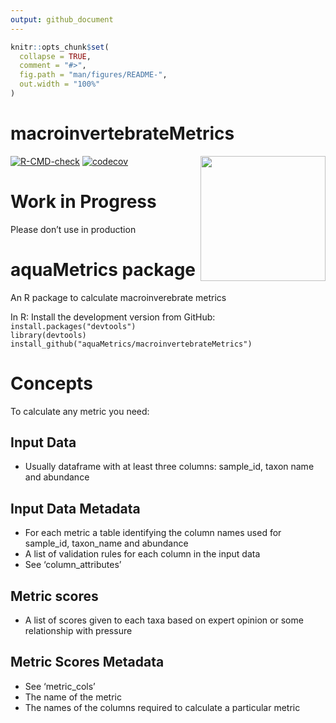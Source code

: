 ```yaml
---
output: github_document
---
```


<!-- README.md is generated from README.Rmd. Please edit that file -->

```r
knitr::opts_chunk$set(
  collapse = TRUE,
  comment = "#>",
  fig.path = "man/figures/README-",
  out.width = "100%"
)
```

# macroinvertebrateMetrics
<img src='https://github.com/aquaMetrics/macroinvertebrateMetrics/blob/master/man/figures/macro_logo.png?raw=true' align="right" width="200" />

<!-- badges: start -->
[![R-CMD-check](https://github.com/aquaMetrics/macroinvertebrateMetrics/actions/workflows/R-CMD-check.yaml/badge.svg)](https://github.com/aquaMetrics/macroinvertebrateMetrics/actions/workflows/R-CMD-check.yaml)
[![codecov](https://codecov.io/gh/aquaMetrics/macroinvertebrateMetrics/branch/master/graph/badge.svg?token=sUCV2wxoHI)](https://codecov.io/gh/aquaMetrics/macroinvertebrateMetrics)
<!-- badges: end -->

# Work in Progress

Please don't use in production

# aquaMetrics package

An R package to calculate macroinverebrate metrics  

In R: Install the development version from GitHub:  
``install.packages("devtools")``  
``library(devtools)``   
``install_github("aquaMetrics/macroinvertebrateMetrics")``  
  
# Concepts

To calculate any metric you need:

## Input Data
- Usually dataframe with at least three columns: sample_id, taxon name and abundance

## Input Data Metadata
- For each metric a table identifying the column names used for sample_id, taxon_name and abundance
- A list of validation rules for each column in the input data
- See 'column_attributes'

## Metric scores
- A list of scores given to each taxa based on expert opinion or some relationship with pressure

## Metric Scores Metadata
- See 'metric_cols'
- The name of the metric
- The names of the columns required to calculate a particular metric

